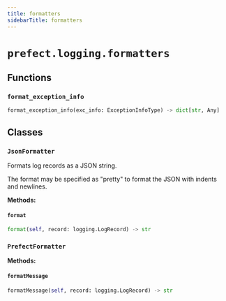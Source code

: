 ```yaml
---
title: formatters
sidebarTitle: formatters
---
```


# `prefect.logging.formatters`

## Functions

### `format_exception_info` <sup><a href="https://github.com/PrefectHQ/prefect/blob/main/src/prefect/logging/formatters.py#L19" target="_blank"><Icon icon="github" style="width: 14px; height: 14px;" /></a></sup>

```python
format_exception_info(exc_info: ExceptionInfoType) -> dict[str, Any]
```

## Classes

### `JsonFormatter` <sup><a href="https://github.com/PrefectHQ/prefect/blob/main/src/prefect/logging/formatters.py#L37" target="_blank"><Icon icon="github" style="width: 14px; height: 14px;" /></a></sup>


Formats log records as a JSON string.

The format may be specified as "pretty" to format the JSON with indents and
newlines.


**Methods:**

#### `format` <sup><a href="https://github.com/PrefectHQ/prefect/blob/main/src/prefect/logging/formatters.py#L58" target="_blank"><Icon icon="github" style="width: 14px; height: 14px;" /></a></sup>

```python
format(self, record: logging.LogRecord) -> str
```

### `PrefectFormatter` <sup><a href="https://github.com/PrefectHQ/prefect/blob/main/src/prefect/logging/formatters.py#L76" target="_blank"><Icon icon="github" style="width: 14px; height: 14px;" /></a></sup>

**Methods:**

#### `formatMessage` <sup><a href="https://github.com/PrefectHQ/prefect/blob/main/src/prefect/logging/formatters.py#L125" target="_blank"><Icon icon="github" style="width: 14px; height: 14px;" /></a></sup>

```python
formatMessage(self, record: logging.LogRecord) -> str
```
